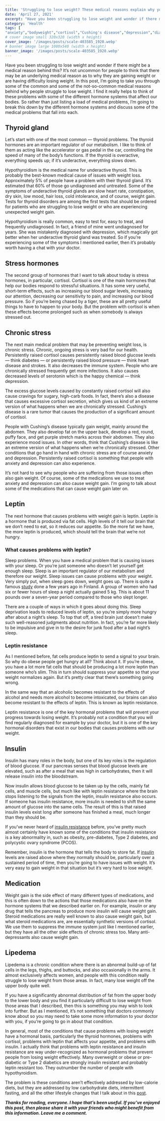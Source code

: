 ```yaml
---
title: 'Struggling to lose weight? These medical reasons explain why you’re not losing weight'
date: 'April 27, 2021'
excerpt: "Have you been struggling to lose weight and wonder if there might be a medical reason behind this? It's not uncommon for people to think that there may be an underlying medical reason."
category: 'Health'
tags: [
"anxiety","bodyweight","cortisol","Cushing's disease","depression","diabetes","diabetes mellitus","heart disease","hypertension","hypothyroidism","immunity","insulin","insulin resistance","leptin","lipedema","medication","medicine","prediabetes","sleep","stress","stroke","thyroid disease","type 2 diabetes","weight gain","weight loss"]
# cover image small 320x320 (width x height)
cover_image: '/images/posts/scale-403585_1920.webp'
# banner image large 1080x540 (width x height)
banner_image: '/images/posts/scale-403585_1920.webp'
---
```


Have you been struggling to lose weight and wonder if there might be a medical reason behind this? It’s not uncommon for people to think that there may be an underlying medical reason as to why they are gaining weight or are having difficulty losing weight. In this post, I’m going to take you through some of the common and some of the not-so-common medical reasons behind why people struggle to lose weight. I find it really helps to think of these problems with some of the different hormone systems that affect our bodies. So rather than just listing a load of medical problems, I’m going to break this down by the different hormone systems and discuss some of the medical problems that fall into each.

## Thyroid gland

Let’s start with one of the most common — thyroid problems. The thyroid hormones are an important regulator of our metabolism. I like to think of them as acting like the accelerator or gas pedal in the car, controlling the speed of many of the body’s functions. If the thyroid is overactive, everything speeds up; if it’s underactive, everything slows down.

Hypothyroidism is the medical name for underactive thyroid. This is probably the best-known medical cause of issues with weight loss. Approximately 5% of people have a problem with their thyroid gland. It’s estimated that 60% of those go undiagnosed and untreated. Some of the symptoms of underactive thyroid glands are slow heart rate, constipation, dry skin, low mood, hair loss, cold intolerance, and of course, weight gain. Tests for thyroid disorders are among the first tests that should be ordered for patients who are struggling to lose weight or who are experiencing unexpected weight gain.

Hypothyroidism is really common, easy to test for, easy to treat, and frequently undiagnosed. In fact, a friend of mine went undiagnosed for years. She was mistakenly diagnosed with depression, which magically got better when her underactive thyroid gland was treated. So if you’re experiencing some of the symptoms I mentioned earlier, then it’s probably worth having a chat with your doctor.

## Stress hormones

The second group of hormones that I want to talk about today is stress hormones, in particular, cortisol. Cortisol is one of the main hormones that help our bodies respond to stressful situations. It has some very useful, short-term effects, such as increasing our blood sugar levels, increasing our attention, decreasing our sensitivity to pain, and increasing our blood pressure. So if you’re being chased by a tiger, these are all pretty useful things to have to happen to your body. But the problem with cortisol is when these effects become prolonged such as when somebody is always stressed out.

## Chronic stress

The next main medical problem that may be preventing weight loss, is chronic stress. Chronic, ongoing stress is very bad for our health. Persistently raised cortisol causes persistently raised blood glucose levels — think diabetes — or persistently raised blood pressure — think heart disease and strokes. It also decreases the immune system. People who are chronically stressed frequently get more infections. It also causes decreased levels of serotonin which is the happy chemical — think depression.

The excess glucose levels caused by constantly raised cortisol will also cause cravings for sugary, high-carb foods. In fact, there’s also a disease that causes excessive cortisol secretion, which gives us kind of an extreme version of what happens when we are chronically stressed. Cushing’s disease is a rare tumor that causes the production of a significant amount of cortisol.

People with Cushing’s disease typically gain weight, mainly around the abdomen. They also develop fat on the upper back, develop a red, round, puffy face, and get purple stretch marks across their abdomen. They also experience mood issues. In other words, think that Cushing’s disease is like an extreme version of what happens when we’re chronically stressed. Other conditions that go hand in hand with chronic stress are of course anxiety and depression. Persistently raised cortisol is something that people with anxiety and depression can also experience.

It’s not hard to see why people who are suffering from those issues often also gain weight. Of course, some of the medications we use to treat anxiety and depression can also cause weight gain. I’m going to talk about some of the medications that can cause weight gain later on.

## Leptin

The next hormone that causes problems with weight gain is leptin. Leptin is a hormone that is produced via fat cells. High levels of it tell our brain that we don’t need to eat, so it reduces our appetite. So the more fat we have, the more leptin is produced, which should tell the brain that we’re not hungry.

### What causes problems with leptin?

Sleep problems. When you have a medical problem that is causing issues with your sleep. Or you’re just someone who doesn’t let yourself get enough sleep. Sleep is an important regulator of our metabolism and therefore our weight. Sleep issues can cause problems with your weight. Very simply put, when sleep goes down, weight goes up. There is quite a famous [study](https://pubmed.ncbi.nlm.nih.gov/21199039/) done a few years ago in Finland. A group of women who had six or fewer hours of sleep a night actually gained 5 kg. This is about 11 pounds over a seven-year period compared to those who slept longer.

There are a couple of ways in which it goes about doing this. Sleep deprivation leads to reduced levels of leptin, so you’re simply more hungry after about a night’s sleep. To top that off, a tired brain just doesn’t make such well-reasoned judgments about nutrition. In fact, you’re far more likely to be impulsive and give in to the desire for junk food after a bad night’s sleep.

### Leptin resistance

As I mentioned before, fat cells produce leptin to send a signal to your brain. So why do obese people get hungry at all? Think about it. If you’re obese, you have a lot more fat cells that should be producing a lot more leptin than someone who’s slim. This in turn should suppress your appetite so that your weight normalizes again. But it’s pretty clear that there’s something going wrong.

In the same way that an alcoholic becomes resistant to the effects of alcohol and needs more alcohol to become intoxicated, our brains can also become resistant to the effects of leptin. This is known as leptin resistance.

Leptin resistance is one of the key hormonal problems that will prevent your progress towards losing weight. It’s probably not a condition that you will find regularly diagnosed for example by your doctor, but it is one of the key hormonal disorders that exist in our bodies that causes problems with our weight.

## Insulin

Insulin has many roles in the body, but one of its key roles is the regulation of blood glucose. If our pancreas senses that blood glucose levels are elevated, such as after a meal that was high in carbohydrates, then it will release insulin into the bloodstream.

Now insulin allows blood glucose to be taken up by the cells, mainly fat cells, and muscle cells, but much like with leptin resistance where the brain stops listening to the signals from the leptin, insulin resistance also occurs. If someone has insulin resistance, more insulin is needed to shift the same amount of glucose into the same cells. The result of this is that raised insulin levels exist long after someone has finished a meal, much longer than they should be.

If you’ve never heard of [insulin resistance](https://healthootopia.com/health/insulin-resistance-cause-symptoms-and-prevention/) before, you’ve pretty much almost certainly have known some of the conditions that insulin resistance is a key abnormality in, such as obesity, pre-diabetes, Type 2 diabetes, and polycystic ovary syndrome (PCOS).

Remember, insulin is the hormone that tells the body to store fat. If [insulin](https://healthootopia.com/health/5-things-to-lower-your-insulin-levels-naturally/) levels are raised above where they normally should be, particularly over a sustained period of time, then you’re going to have issues with weight. It’s very easy to gain weight in that situation but it’s very hard to lose weight.

## Medication

Weight gain is the side effect of many different types of medications, and this is often down to the actions that those medications also have on the hormone systems that we described earlier on. For example, insulin or any drug that tells the pancreas to produce more insulin will cause weight gain. Steroid medications are really well known to also cause weight gain, but what steroid medications are, are essentially synthetic versions of cortisol. We use them to suppress the immune system just like I mentioned earlier, but they have all the other side effects of chronic stress too. Many anti-depressants also cause weight gain.

## Lipedema

Lipedema is a chronic condition where there is an abnormal build-up of fat cells in the legs, thighs, and buttocks, and also occasionally in the arms. It almost exclusively affects women, and people with this condition really struggle to lose weight from those areas. In fact, many lose weight off the upper body quite well.

If you have a significantly abnormal distribution of fat from the upper body to the lower body and you find it particularly difficult to lose weight from those areas that I described, then this is something you may wish to look into further. But as I mentioned, it’s not something that doctors commonly know about so you may need to take some more information to your doctor with you, if you’re going to go in about that condition.

In general, most of the conditions that cause problems with losing weight have a hormonal basis, particularly the thyroid hormones, problems with cortisol, problems with leptin that affects your appetite, and problems with insulin. I actually think that problems with leptin resistance and insulin resistance are way under-recognized as hormonal problems that prevent people from losing weight effectively. Many overweight or obese or pre-diabetic or Type 2 diabetics are strongly insulin resistant and probably leptin resistant too. They outnumber the number of people with hypothyroidism.

The problem is these conditions aren’t effectively addressed by low-calorie diets, but they are addressed by low carbohydrate diets, intermittent fasting, and all the other lifestyle changes that I talk about in this [post](https://healthootopia.com/health/tips-to-control-pcos-hair-loss/).

**_Thanks for reading, everyone. I hope that’s been useful. If you’ve enjoyed this post, then please share it with your friends who might benefit from this information. Leave me a comment._**
